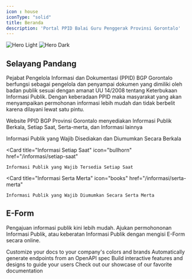 ```yaml
---
icon : house
iconType: "solid"
title: Beranda
description: 'Portal PPID Balai Guru Penggerak Provinsi Gorontalo'
---
```


<img
  className="block dark:hidden"
  src="/images/hero-light.svg"
  alt="Hero Light"
/>
<img
  className="hidden dark:block"
  src="/images/hero-dark.svg"
  alt="Hero Dark"
/>

## Selayang Pandang

Pejabat Pengelola Informasi dan Dokumentasi (PPID) BGP Gorontalo berfungsi sebagai pengelola dan penyampai dokumen yang dimiliki oleh badan publik sesuai dengan amanat UU 14/2008 tentang Keterbukaan Informasi Publik. Dengan keberadaan PPID maka masyarakat yang akan menyampaikan permohonan informasi lebih mudah dan tidak berbelit karena dilayani lewat satu pintu.

Website PPID BGP Provinsi Gorontalo menyediakan Informasi Publik Berkala, Setiap Saat, Serta-merta, dan Informasi lainnya

<CardGroup cols={3}>
  <Card
    title="Informasi Berkala"
    icon="memo-circle-info"
    href="/informasi/berkala"
  >
    Informasi Publik yang Wajib Disediakan dan Diumumkan Secara Berkala
  </Card>

  <Card
    title="Informasi Setiap Saat"
    icon="bullhorn"
    href="/informasi/setiap-saat"
  >
    Informasi Publik yang Wajib Tersedia Setiap Saat
  </Card>
  
  <Card
    title="Informasi Serta Merta"
    icon="books"
    href="/informasi/serta-merta"
  >
    Informasi Publik yang Wajib Diumumkan Secara Serta Merta
  </Card>
</CardGroup>

## E-Form

Pengajuan informasi publik kini lebih mudah.
Ajukan permohononan Informasi Publik, atau keberatan Informasi Publik dengan mengisi E-Form secara online.

<CardGroup cols={2}>
  <Card
    title="Customize Style"
    icon="palette"
    href="/berkas-404"
  >
    Customize your docs to your company's colors and brands
  </Card>
  <Card
    title="Reference APIs"
    icon="code"
    href="/berkas-404"
  >
    Automatically generate endpoints from an OpenAPI spec
  </Card>
  <Card
    title="Add Components"
    icon="screwdriver-wrench"
    href="/berkas-404"
  >
    Build interactive features and designs to guide your users
  </Card>
  <Card
    title="Get Inspiration"
    icon="stars"
    href="/berkas-404"
  >
    Check out our showcase of our favorite documentation
  </Card>
</CardGroup>
